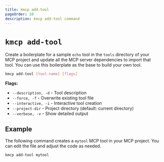 ```yaml
---
title: kmcp add-tool
pageOrder: 10
description: kmcp add-tool command
---
```


# `kmcp add-tool`

Create a boilerplate for a sample `echo` tool in the `tools` directory of your MCP project and update all the MCP server dependencies to import that tool. You can use this boilerplate as the base to build your own tool. 

```bash
kmcp add-tool [tool-name] [flags]
```

**Flags:**
- `--description, -d` - Tool description
- `--force, -f` - Overwrite existing tool file
- `--interactive, -i` - Interactive tool creation
- `--project-dir` - Project directory (default: current directory)
- `--verbose, -v` - Show detailed output
## Example

The following command creates a `mytool` MCP tool in your MCP project. You can edit the file and adjust the code as needed. 

```sh
kmcp add-tool mytool
```



